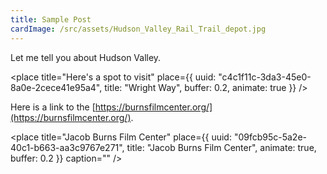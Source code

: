 ```yaml
---
title: Sample Post
cardImage: /src/assets/Hudson_Valley_Rail_Trail_depot.jpg
---
```


Let me tell you about Hudson Valley.

<place
  title="Here's a spot to visit"
  place={{
    uuid: "c4c1f11c-3da3-45e0-8a0e-2cece41e95a4",
    title: "Wright Way",
    buffer: 0.2,
    animate: true
  }}
/>

Here is a link to the [https://burnsfilmcenter.org/](https://burnsfilmcenter.org/).

<place
  title="Jacob Burns Film Center"
  place={{
    uuid: "09fcb95c-5a2e-40c1-b663-aa3c9767e271",
    title: "Jacob Burns Film Center",
    animate: true,
    buffer: 0.2
  }}
  caption=""
/>
